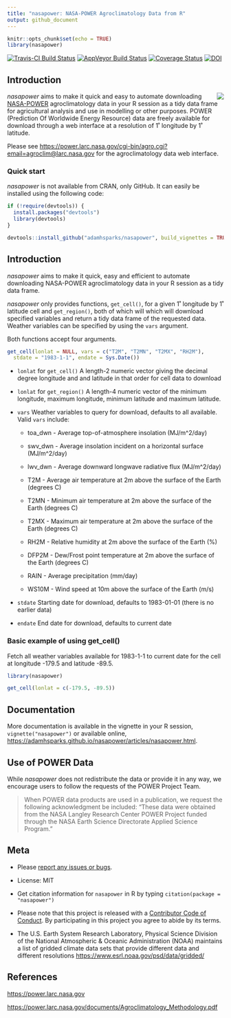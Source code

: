 ```yaml
---
title: "nasapower: NASA-POWER Agroclimatology Data from R"
output: github_document
---
```


```r
knitr::opts_chunk$set(echo = TRUE)
library(nasapower)
```

[![Travis-CI Build Status](https://travis-ci.org/adamhsparks/nasapower.svg?branch=master)](https://travis-ci.org/adamhsparks/nasapower)
[![AppVeyor Build Status](https://ci.appveyor.com/api/projects/status/github/adamhsparks/nasapower?branch=master&svg=true)](https://ci.appveyor.com/project/adamhsparks/nasapower)
[![Coverage Status](https://img.shields.io/codecov/c/github/adamhsparks/nasapower/master.svg)](https://codecov.io/github/adamhsparks/nasapower?branch=master)
[![DOI](https://zenodo.org/badge/109224461.svg)](https://zenodo.org/badge/latestdoi/109224461)

## Introduction

<img align="right" src="man/figures/nasapower-hex.png"> _nasapower_ aims to make
it quick and easy to automate downloading
[NASA-POWER](https://power.larc.nasa.gov) agroclimatology data in your R session
as a tidy data frame for agricultural analysis and use in modelling or other
purposes. POWER (Prediction Of Worldwide Energy Resource) data are freely
available for download through a web interface at a resolution of 1˚ longitude
by 1˚ latitude.

Please see
<https://power.larc.nasa.gov/cgi-bin/agro.cgi?email=agroclim@larc.nasa.gov>
for the agroclimatology data web interface.

### Quick start

_nasapower_ is not available from CRAN, only GitHub. It can easily be installed
using the following code:

```r
if (!require(devtools)) {
  install.packages("devtools")
  library(devtools)
}

devtools::install_github("adamhsparks/nasapower", build_vignettes = TRUE)
```

## Introduction

_nasapower_ aims to make it quick, easy and efficient to automate downloading
NASA-POWER agroclimatology data in your R session as a tidy data frame.

_nasapower_ only provides functions, `get_cell()`, for a given 1˚ longitude by
1˚ latitude cell and `get_region()`, both of which will which will download
specified variables and return a tidy data frame of the requested data. Weather
variables can be specified by using the `vars` argument. 

Both functions accept four arguments.

```r
get_cell(lonlat = NULL, vars = c("T2M", "T2MN", "T2MX", "RH2M"),
  stdate = "1983-1-1", endate = Sys.Date())
```

- `lonlat` for `get_cell()` A length-2 numeric vector giving the decimal degree
longitude and and latitude in that order for cell data to download

- `lonlat` for `get_region()` A length-4 numeric vector of the minimum
longitude, maximum longitude, minimum latitude and maximum latitude.

- `vars` Weather variables to query for download, defaults to all available.
Valid `vars` include:

    * toa_dwn - Average top-of-atmosphere insolation (MJ/m^2/day)

    * swv_dwn - Average insolation incident on a horizontal surface (MJ/m^2/day)

    * lwv_dwn - Average downward longwave radiative flux (MJ/m^2/day)

    * T2M - Average air temperature at 2m above the surface of the Earth
    (degrees C)

    * T2MN - Minimum air temperature at 2m above the surface of the Earth
    (degrees C)

    * T2MX - Maximum air temperature at 2m above the surface of the Earth
    (degrees C)

    * RH2M - Relative humidity at 2m above the surface of the Earth (%)

    * DFP2M - Dew/Frost point temperature at 2m above the surface of the Earth
    (degrees C)

    * RAIN - Average precipitation (mm/day)

    * WS10M - Wind speed at 10m above the surface of the Earth (m/s)

- `stdate` Starting date for download, defaults to 1983-01-01 (there is no
earlier data)

- `endate` End date for download, defaults to current date

### Basic example of using get_cell()

Fetch all weather variables available for 1983-1-1 to current date for the cell
at longitude -179.5 and latitude -89.5.

```r
library(nasapower)

get_cell(lonlat = c(-179.5, -89.5))
```

## Documentation

More documentation is available in the vignette in your R session,
`vignette("nasapower")` or available online, 
<https://adamhsparks.github.io/nasapower/articles/nasapower.html>.

## Use of POWER Data

While _nasapower_ does not redistribute the data or provide it in any way, we
encourage users to follow the requests of the POWER Project Team.

> When POWER data products are used in a publication, we request the following
acknowledgment be included: "These data were obtained from the NASA Langley
Research Center POWER Project funded through the NASA Earth Science Directorate
Applied Science Program."

## Meta

* Please [report any issues or bugs](https://github.com/adamhsparks/nasapower/issues).

* License: MIT

* Get citation information for `nasapower` in R by typing
`citation(package = "nasapower")`

* Please note that this project is released with a
[Contributor Code of Conduct](CONDUCT.md).
By participating in this project you agree to abide by its terms.

* The U.S. Earth System Research Laboratory, Physical Science Division of the
National Atmospheric & Oceanic Administration (NOAA) maintains a list of
gridded climate data sets that provide different data and different resolutions
<https://www.esrl.noaa.gov/psd/data/gridded/>

## References
<https://power.larc.nasa.gov>

<https://power.larc.nasa.gov/documents/Agroclimatology_Methodology.pdf>
